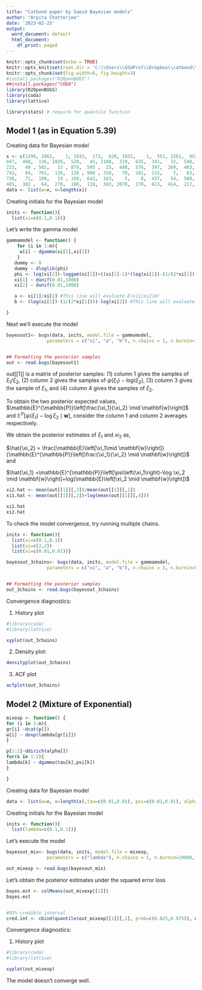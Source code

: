 ---
title: "Catbond paper by Saeid Bayesian models"
author: "Arpita Chatterjee"
date: '2023-02-25'
output:
  word_document: default
  html_document:
    df_print: paged
---

```{r setup, include=FALSE}
knitr::opts_chunk$set(echo = TRUE)
knitr::opts_knit$set(root.dir = 'C:\\Users\\GSUProf\\Dropbox\\catbond\\Saeid')
knitr::opts_chunk$set(fig.width=6, fig.height=3)
#install.packages("R2OpenBUGS")
##install.packages("CODA")
library(R2OpenBUGS)
library(coda)
library(lattice)

library(stats) # require for quantile function
```

## Model 1 (as in Equation 5.39)

Creating data for Bayesian model


```{r message=FALSE}
x <- c(1290, 2062,    1, 1033,  173,  620, 1832,    1,  551, 2261,  952,   12,  259,  556,
847,  408,  136, 1026,  528,   45, 1108,  219,  635,  341,   32,  548,  303,   35,
223,   49 , 502,   13 , 879,  595 ,  25,  488,  576,  397,  269,  483,  865 , 495,
743,   64,  701,  126,  120 , 988 , 358,   70,  101,  115,    7,   63,  104,  169,
736,   71,  108,   19 , 160,  642,  163,    5,    8,  437,   54,  580,  114,  133,
485,  302 ,  64,  270,  180,  118,  343, 2078,  178,  613,  414,  217,   64 )
data <- list(w=x, m=length(x))
```

Creating initials for the Bayesian model

```{r message=FALSE}
inits <- function(){
  list(xi=c(0.1,0.1))}
```

Let's write the gamma model

```{r message=FALSE}
gammamodel <- function() {
    for (i in 1:m){
     w[i] ~ dgamma(xi[1],xi[2])
    }
   dummy <- 0
   dummy ~ dloglik(phi)
   phi <- log(xi[2])-loggam(xi[1])+((xi[1]-1)*(log(xi[1])-(1/(2*xi[1])))/exp(loggam(xi[1]))-xi[1])
   xi[1] ~ dunif(0.01,1000)
   xi[2] ~ dunif(0.01,1000)

   a <- xi[1]/xi[2] #This line will evaluate E(xi1/xi2|W)
   b <- (log(xi[1])-(1/(2*xi[1])))-log(xi[2]) #This line will evaluate E(psi(xi1)-log(xi2)|W)

}
```

Next we'll execute the model

```{r message=FALSE}
bayesout1<- bugs(data, inits, model.file = gammamodel,
               parameters = c("xi", "a", "b"), n.chains = 1, n.burnin=10000, n.iter = 40000,DIC=FALSE, codaPkg=TRUE,digits=3,debug=F)


## Formatting the posterior samples
out <- read.bugs(bayesout1)
```
out[[1]] is a matrix of posterior samples: (1) column 1 gives the samples of $\xi_1/\xi_2$, (2) column 2 gives the samples of $\psi(\xi_1)-log(\xi_2)$, (3) column 3 gives the sample of $\xi_1$, and (4) column 4 gives the samples of $\xi_2$. 


To obtain the two posterior expected values, $\mathbb{E}^{\mathbb{P}}\left[\frac{\xi_1}{\xi_2} \mid \mathbf{w}\right]$ and $\mathbb{E}^{\mathbb{P}}\left[\psi\left(\xi_1\right)-\log \xi_2 \mid \mathbf{w}\right]$, consider the column 1 and column 2 averages respectively. 

We obtain the posterior estimates of $\xi_1$ and $xi_2$ as,

$\hat{\xi_2} = \frac{\mathbb{E}\left[\xi_1\mid \mathbf{w}\right]}{\mathbb{E}^{\mathbb{P}}\left[\frac{\xi_1}{\xi_2} \mid \mathbf{w}\right]}$ and 

$\hat{\xi_1} =\mathbb{E}^{\mathbb{P}}\left[\psi\left(\xi_1\right)-\log \xi_2 \mid \mathbf{w}\right]+log(\mathbb{E}\left[\xi_2 \mid \mathbf{w}\right])$


```{r message=FALSE}

xi2.hat <- mean(out[[1]][,3])/mean(out[[1]][,1])
xi1.hat <- mean(out[[1]][,2])+log(mean(out[[1]][,4]))

xi1.hat
xi2.hat

```



To check the model convergence, try running multiple chains. 

```{r message=FALSE}
inits <- function(){
  list(xi=c(0.1,0.1))
  list(xi=c(2,2))
  list(xi=c(0.01,0.01))}

```

```{r message=FALSE}
bayesout_3chains<- bugs(data, inits, model.file = gammamodel,
               parameters = c("xi", "a", "b"), n.chains = 3, n.burnin=5000, n.iter = 15000,DIC=FALSE, codaPkg=TRUE,digits=3,debug=F)


## Formatting the posterior samples
out_3chains <- read.bugs(bayesout_3chains)
```

Convergence diagnostics: 

1. History plot

```{r message=FALSE}
#library(coda)
#library(lattice)

xyplot(out_3chains)
```
2. Density plot:

```{r message=FALSE}
densityplot(out_3chains)
```
3. ACF plot

```{r message=FALSE}
acfplot(out_3chains)
```




## Model 2 (Mixture of Exponential)


```{r message=FALSE}
mixexp <- function() {
for (i in 1:m){
gr[i] ~dcat(p[])
w[i] ~ dexp(lambda[gr[i]])
}

p[1:2]~ddirich(alpha[])
for(k in 1:2){
lambda[k] ~ dgamma(tau[k],psi[k])
}

}
```

Creating data for Bayesian model


```{r message=FALSE}
data <- list(w=x, m=length(x),tau=c(0.01,0.01), psi=c(0.01,0.01), alpha=c(0.5,0.5))
```

Creating initials for the Bayesian model

```{r message=FALSE}
inits <- function(){
  list(lambda=c(0.1,0.1))}
```

Let's execute the model

```{r message=FALSE}
bayesout_mix<- bugs(data, inits, model.file = mixexp,
               parameters = c("lambda"), n.chains = 1, n.burnin=10000, n.iter = 40000,DIC=FALSE, codaPkg=TRUE,digits=3,debug=F)

out_mixexp <- read.bugs(bayesout_mix)
```

Let's obtain the posterior estimates under the squared error loss


```{r message=FALSE}
bayes.est <- colMeans(out_mixexp[[1]]) 
bayes.est


#95% credible interval 
cred.int <- cbind(quantile(out_mixexp[[1]][,1], prob=c(0.025,0.975)), quantile(out_mixexp[[1]][,2], prob=c(0.025,0.975)))
```
Convergence diagnostics: 

1. History plot

```{r message=FALSE}
#library(coda)
#library(lattice)

xyplot(out_mixexp)
```

The model doesn't converge well. 



